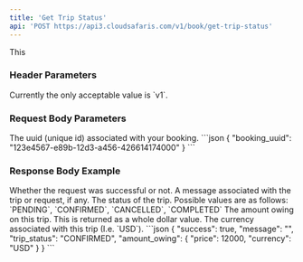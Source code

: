 ```yaml
---
title: 'Get Trip Status'
api: 'POST https://api3.cloudsafaris.com/v1/book/get-trip-status'
---
```


This 

### Header Parameters
<ParamField header="CloudSafaris-API-Version" type="string" default="v1">
  Currently the only acceptable value is `v1`.
</ParamField>

### Request Body Parameters
<ParamField body="booking_uuid" type="uuid">
    The uuid (unique id) associated with your booking.
</ParamField>

<RequestExample>
```json
{
    "booking_uuid": "123e4567-e89b-12d3-a456-426614174000"
}
```
</RequestExample>

### Response Body Example

<ResponseField name="success" type="boolean">
    Whether the request was successful or not.
</ResponseField>
<ResponseField name="message" type="string">
    A message associated with the trip or request, if any.
</ResponseField>
<ResponseField name="trip_status" type="string">
    The status of the trip. Possible values are as follows:
    `PENDING`, `CONFIRMED`, `CANCELLED`, `COMPLETED`
</ResponseField>
<ResponseField name="amount_owing" type="object">
    <Expandable name="properties" defaultOpen={true}>
        <ResponseField name="price" type="number">
            The amount owing on this trip. This is returned as a whole dollar value.
        </ResponseField>
        <ResponseField name="currency" type="string">
            The currency associated with this trip (I.e. `USD`).
        </ResponseField>
    </Expandable>
</ResponseField>

<ResponseExample>
```json
{
    "success": true,
	"message": "",
	"trip_status": "CONFIRMED",
	"amount_owing": {
		"price": 12000, 
		"currency": "USD"
	}
}
```
</ResponseExample>